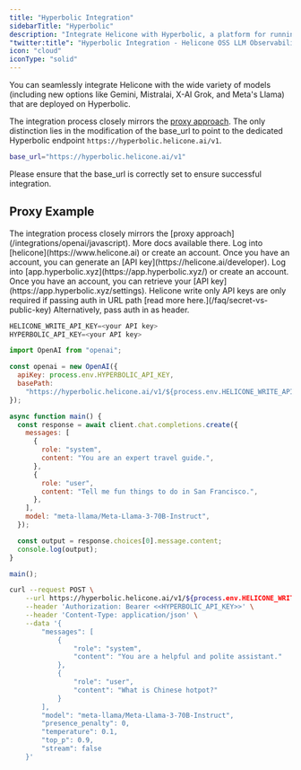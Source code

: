 ```yaml
---
title: "Hyperbolic Integration"
sidebarTitle: "Hyperbolic"
description: "Integrate Helicone with Hyperbolic, a platform for running open-source LLMs. Monitor and analyze interactions with any Hyperbolic-deployed model using a simple base_url configuration."
"twitter:title": "Hyperbolic Integration - Helicone OSS LLM Observability"
icon: "cloud"
iconType: "solid"
---
```


You can seamlessly integrate Helicone with the wide variety of models (including new options like Gemini, Mistralai, X-AI Grok, and Meta's Llama) that are deployed on Hyperbolic.

The integration process closely mirrors the [proxy approach](/integrations/openai/javascript). The only distinction lies in the modification of the base_url to point to the dedicated Hyperbolic endpoint `https://hyperbolic.helicone.ai/v1`.

```bash
base_url="https://hyperbolic.helicone.ai/v1"
```

Please ensure that the base_url is correctly set to ensure successful integration.

## Proxy Example

<Note>
  The integration process closely mirrors the [proxy
  approach](/integrations/openai/javascript). More docs available there.
</Note>

<Steps>
  <Step title="Create Helicone account + Generate an API Key">
    Log into [helicone](https://www.helicone.ai) or create an account. Once you have an account, you
    can generate an [API key](https://helicone.ai/developer).
  </Step>
  <Step title="Create Hyperbolic account + Retrieve an API Key">
    Log into [app.hyperbolic.xyz](https://app.hyperbolic.xyz/) or create an account. Once you have an account, you
    can retrieve your [API key](https://app.hyperbolic.xyz/settings).
  </Step>
  <Step title="Set HELICONE_WRITE_API_KEY as an environment variable">
    <Note>Helicone write only API keys are only required if passing auth in URL path [read more here.](/faq/secret-vs-public-key)
    Alternatively, pass auth in as header.</Note>

```javascript
HELICONE_WRITE_API_KEY=<your API key>
HYPERBOLIC_API_KEY=<your API key>
```

  </Step>
  <Step title="Modify the base path and add a Helicone Auth">
<CodeGroup>

```javascript OpenAI V4+
import OpenAI from "openai";

const openai = new OpenAI({
  apiKey: process.env.HYPERBOLIC_API_KEY,
  basePath:
    "https://hyperbolic.helicone.ai/v1/${process.env.HELICONE_WRITE_API_KEY}",
});

async function main() {
  const response = await client.chat.completions.create({
    messages: [
      {
        role: "system",
        content: "You are an expert travel guide.",
      },
      {
        role: "user",
        content: "Tell me fun things to do in San Francisco.",
      },
    ],
    model: "meta-llama/Meta-Llama-3-70B-Instruct",
  });

  const output = response.choices[0].message.content;
  console.log(output);
}

main();
```

```bash cURL
curl --request POST \
    --url https://hyperbolic.helicone.ai/v1/${process.env.HELICONE_WRITE_API_KEY}/chat/completions \
    --header 'Authorization: Bearer <<HYPERBOLIC_API_KEY>>' \
    --header 'Content-Type: application/json' \
    --data '{
        "messages": [
            {
                "role": "system",
        	    "content": "You are a helpful and polite assistant."
            },
            {
                "role": "user",
                "content": "What is Chinese hotpot?"
            }
        ],
        "model": "meta-llama/Meta-Llama-3-70B-Instruct",
        "presence_penalty": 0,
        "temperature": 0.1,
        "top_p": 0.9,
        "stream": false
    }'
```

</CodeGroup>

  </Step>
</Steps>
